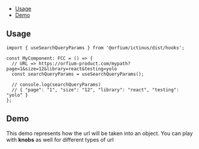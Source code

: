 
<Meta of={UseSearchQueryParamsStories} />

<SectionHeader title="useSearchQueryParams" />

- [Usage](#usage)
- [Demo](#Demo)

## Usage

```
import { useSearchQueryParams } from '@orfium/ictinus/dist/hooks';

const MyComponent: FCC = () => {
  // URL => https://orfium-product.com/mypath?page=1&size=12&library=react&testing=yolo
  const searchQueryParams = useSearchQueryParams();

  // console.log(searchQueryParams)
  // { "page": "1", "size": "12", "library": "react", "testing": "yolo" }
};
```

## Demo

This demo represents how the url will be taken into an object. You can play with **knobs** as well for different types of url

<Canvas of={UseSearchQueryParamsStories.UseSearchQueryParams} />

